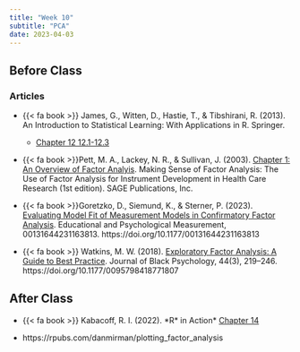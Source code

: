 ```yaml
---
title: "Week 10"
subtitle: "PCA"
date: 2023-04-03
---
```

## Before Class

### Articles

- {{< fa book >}} James, G., Witten, D., Hastie, T., & Tibshirani, R. (2013). An Introduction to Statistical Learning: With Applications in R. Springer.
  - [Chapter 12 12.1-12.3](https://hastie.su.domains/ISLR2/ISLRv2_website.pdf)

- {{< fa book >}}Pett, M. A., Lackey, N. R., & Sullivan, J. (2003). [Chapter 1: An Overview of Factor Analyis](/readings/intro_fact.pdf). Making Sense of Factor Analysis: The Use of Factor Analysis for Instrument Development in Health Care Research (1st edition). SAGE Publications, Inc.

- {{< fa book >}}Goretzko, D., Siemund, K., & Sterner, P. (2023). [Evaluating Model Fit of Measurement Models in Confirmatory Factor Analysis](/readings/cfa.pdf). Educational and Psychological Measurement, 00131644231163813. https://doi.org/10.1177/00131644231163813

- {{< fa book >}} Watkins, M. W. (2018). [Exploratory Factor Analysis: A Guide to Best Practice](/readings/EFA_intro.pdf). Journal of Black Psychology, 44(3), 219–246. https://doi.org/10.1177/0095798418771807


## After Class

- {{< fa book >}} Kabacoff, R. I. (2022). \*R* in Action\* [Chapter 14](https://books-library.net/files/books-library.net-10271851Vx7V9.pdf)

- https://rpubs.com/danmirman/plotting_factor_analysis
